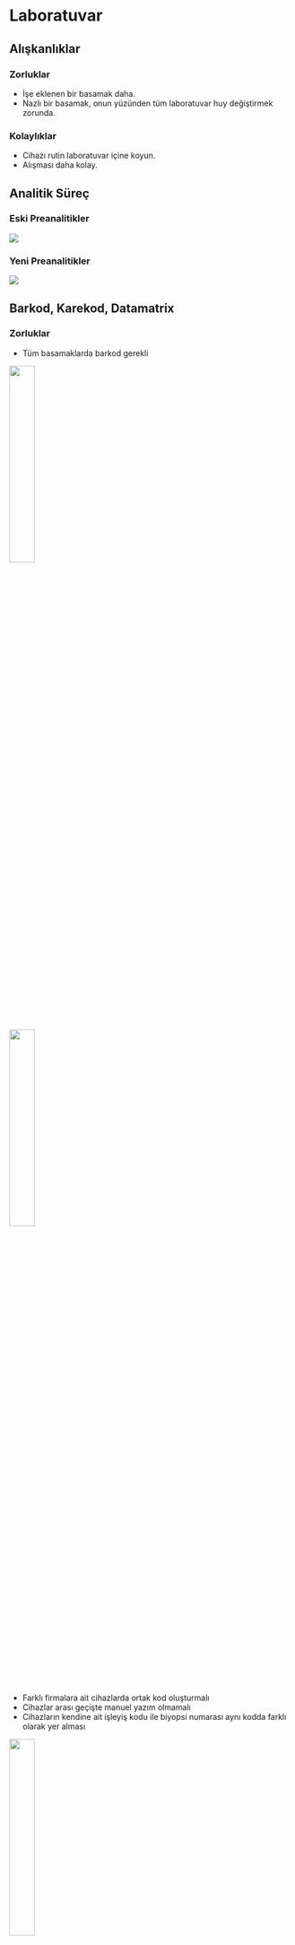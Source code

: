 # Laboratuvar

## Alışkanlıklar


::: panel-tabset
### Zorluklar

- İşe eklenen bir basamak daha. 
- Nazlı bir basamak, onun yüzünden tüm laboratuvar huy değiştirmek zorunda.

### Kolaylıklar

- Cihazı rutin laboratuvar içine koyun.
- Alışması daha kolay.

:::

## Analitik Süreç

::: panel-tabset
### Eski Preanalitikler

![](./media/eski-preanalitikler.mmd.png){fig-align="center"}

### Yeni Preanalitikler

![](./media/yeni-preanalitikler.mmd.png){fig-align="center"}
:::

## Barkod, Karekod, Datamatrix

::: panel-tabset
### Zorluklar

-   Tüm basamaklarda barkod gerekli

![](./media/datamatrix-1.jpeg){fig-align="center" width="30%"}



![](./media/datamatrix-denemeler.jpeg){fig-align="center" width="30%"}


-   Farklı firmalara ait cihazlarda ortak kod oluşturmalı
  - Cihazlar arası geçişte manuel yazım olmamalı
-   Cihazların kendine ait işleyiş kodu ile biyopsi numarası aynı kodda farklı olarak yer alması


![](./media/datamatrix-kotu-taranmis.jpg){fig-align="center" width="30%"}



![](./media/makinanin-insanin-okudugu.png){fig-align="center"}



- Barkod olmazsa
  - Uyumsuz olarak belirlenip geçici alana kopyalanıyor
  - El ile bunları taşımak gerekiyor
  - Bu sırada hatalar oluyor
  - Geçici alanda biriken dosyalar sistemin performansını düşürüyor
  - Lamdan haberi olmayan patolog raporu o lama bakmadan yazabiliyor

- Barkod yok, kaos var. 


### Kolaylıklar

-   Biyopsi numarası, Blok numarası, Boya ismi
-   Vakanın takibi, kontrol basamakları
-   Geri dönük tarama


-   Sanal mapenin düzgün oluşması
  - Lamların sıralı dizilmesi
  - HE ve Özel boyaların sıralı dizilmesi

![](./media/sanal-mape-2.png){fig-align="center"}

![](./media/sanal-mape-4.png){fig-align="center"}


- İlgili algoritması çalışacak lamların tespiti
  - Ki-67 düzgün bir şekilde düzgün yere yazılırsa bu lamda algoritma taramadan hemen sonra çalışacaktır. Aksi halde algoritmayı manuel çalıştırmak gerekecek. 
  - Prostat algoritmasını sadece tru-cut ise çalıştır


![](./media/datamatrix-encoding.png){fig-align="center"}



:::

## Makroskopi

-   Makroskopik görünütler biyopsi numaraları ile eşleşir
-   Görüntüler raporlama sırasında erişilebilir

<!-- ![](./media/makroskopi.jpg){fig-align="center"} -->

<!-- ![](./media/makroskopi.png){fig-align="center"} -->

![](./media/belgeler-mikroskopi-makroskopi-video-1.png){fig-align="center"}

![](./media/belgeler-mikroskopi-makroskopi-video-2.png){fig-align="center"}

![](./media/belgeler-mikroskopi-makroskopi-video-3.png){fig-align="center"}


![](./media/belgeler-mikroskopi-makroskopi-video-4.png){fig-align="center"}




## Gömme {auto-animate="true"}

Düzenli gömme

Bıçağa göre açılı gömme vs düz gömme

## Kesit {auto-animate="true"}

- 952 MB (40x)
![](./media/952MB-40x.jpg)



:::: {.columns}

::: {.column width="50%"}
- 106 MB

![](media/106MB.jpg)

:::

::: {.column width="50%"}
- 99 MB

![](./media/99MB.jpg)

:::

::::



Kesit kalınlığı

Kesitin merkezde olması

Katlantılar

## Kapama

- Baloncuk
- Lam ve lamel kalınlığı

![](./media/lamlarin-dizilmesi.JPG){fig-align="center"}

![](./media/lamlarin-dizilmesi-2.JPG){fig-align="center"}


- Sığmayan lamları zorlamamak lazım


![](./media/uygun-olmayan-kapama.png){fig-align="center"}


## Temizlik

![](./media/preparat-temizlik.JPG){fig-align="center"}

![](./media/lam-temiz-goruntu-temiz.png){fig-align="center"}



## Doku sanılan artefaktlar

![](./media/doku-sanilan-artefaktlar.png){fig-align="center"}

<!-- ![](./media/doku-sanilan-artefaktlar-GMS-1.png){fig-align="center"} -->

<!-- ![](./media/doku-sanilan-artefaktlar-GMS-2.png){fig-align="center"} -->


## Odaklanma sorunu

![](./media/odaklama.jpg){fig-align="center"}


## Kalibrasyon

![](./media/artefakt-1.png){fig-align="center"}

![](./media/artefakt-2.png){fig-align="center"}

{{< video ./media/artefakt-yapay-zeka-2.mp4 >}}

## Hastane BYS, Laboratuvar BYS

::: panel-tabset
### Zorluklar

-   Farklı firmalar.
-   Değişen firmalar.

### Kolaylıklar

-   Entegre sistem ile tüm kliniğe ve eski tetkiklere kolay ulaşım.
:::

## PACS, Depo, Arşiv

::: panel-tabset
### Zorluklar

![](./media/kumulatif-toplam.jpeg){fig-align="center"}

![](./media/dijital-kapasite-2.png){fig-align="center"}

![](./media/what-is-petabyte.png)

### Kolaylıklar
- Eski biyopsilere kolayca ulaşıp karşılaştırma yapabilme. 
- Fiziki arşiv hala en iyi yedek.  
  - Ama lamlar soluyor, tozlanıyor, çiziliyor. 

:::

## Hangi Arşiv?

::: panel-tabset

### Kağıt ve cam arşiv


### Dijital arşiv


:::

## İş Akışı

::: panel-tabset

### Zorluklar

![](./media/is-akisi-yari-dijital.png)

### Kolaylıklar

![](./media/is-akisi-tam-dijital.png)


:::
